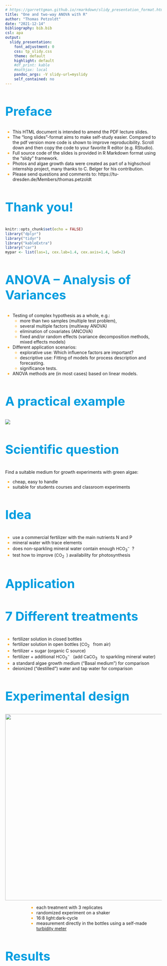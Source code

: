 ```yaml
---
# https://garrettgman.github.io/rmarkdown/slidy_presentation_format.html
title: "One and two-way ANOVA with R"
author: "Thomas Petzoldt"
date: "2021-12-14"
bibliography: bib.bib
csl: apa
output:
  slidy_presentation:
    font_adjustment: 0
    css: tp_slidy.css
    theme: default
    highlight: default
    #df_print: kable
    #mathjax: local
    pandoc_args: -V slidy-url=myslidy
    self_contained: no
---
```


Preface
--------------------------------------------------------------------------------

* This HTML document is intended to amend the PDF lecture slides.
* The "long slides"-format aims to make self-study easier. Compared to the
pdf version more code is shown to improve reproducibility. Scroll down and then copy the code
to your favorite R editor (e.g. RStudio).
* Full source code of the slides is provided in R Markdown format using the "slidy" framework.
* Photos and algae growth data were created as part of a highschool internship project, 
many thanks to C. Belger for his contribution.
* Please send questions and comments to: https://tu-dresden.de/Members/thomas.petzoldt

### Thank you!

<style>
 h2, h3 {
   color: #009de0;
   font-size: 40px;
}

div.vbox {
  float: left;
  height: 40%; width: 50%;
  margin-top: -220px;
}
div.hbox {
  width:60%;  margin-top: 0;
  margin-left:auto; margin-right:auto;
  height: 60%;
  border:1px solid silver;
  // background:#F0F0F0;
  overflow:auto;
  text-align:left;
  clear:both;
}
.math {
  font-size: 95%;
  padding-right: 1ex;
}
li::marker {
  color: orange;
}
</style>


```r
knitr::opts_chunk$set(echo = FALSE)
library("dplyr")
library("tidyr")
library("kableExtra")
library("car")
mypar <- list(las=1, cex.lab=1.4, cex.axis=1.4, lwd=2)
```


ANOVA – Analysis of Variances
--------------------------------------------------------------------------------
* Testing of complex hypothesis as a whole, e.g.:
    * more than two samples (multiple test problem),
    * several multiple factors (multiway ANOVA)
    * elimination of covariates (ANCOVA)
    * fixed and/or random effects
    (variance decomposition methods, mixed effects models)
* Different application scenarios:
    * explorative use: Which influence factors are important?
    * descriptive use: Fitting of models for process description and
    forecasting.
    * significance tests.
* ANOVA methods are (in most cases) based on linear models.



A practical example
--------------------------------

![](img/ansaetze.jpg)


### Scientific question

Find a suitable medium for growth experiments with green algae:

* cheap, easy to handle
* suitable for students courses and classroom experiments

### Idea


* use a commercial fertilizer with the main nutrients N and P
* mineral water with trace elements
* does non-sparkling mineral water contain enough $\mathrm{HCO_3^-}$?
* test how to improve ($\mathrm{CO_2}$) availability for photosynthesis

Application
--------------------------------------------------------------------------------

### 7 Different treatments

* fertilizer solution in closed bottles 
* fertilizer solution in open bottles ($\mathrm{CO_2}$ from air)
* fertilizer + sugar (organic C source)
* fertilizer + additional $\mathrm{HCO_3^-}$ (add $\mathrm{CaCO_3}$ to sparkling mineral water)
* a standard algae growth medium ("Basal medium") for comparison
* deionized ("destilled") water and tap water for comparison

Experimental design
--------------------------------------------------------------------------------

<div align="center">
<img src="img/ruettler.jpg" height=600>
</div>

<div style="padding-left: 10ex;">
* each treatment with 3 replicates
* randomized experiment on a shaker
* 16:8 light:dark-cycle
* measurement directly in the bottles using a self-made [turbidity meter](https://tpetzoldt.github.io/growthlab/doc/versuchsaufbau.html)
</div>

Results
--------------------------------------------------------------------------------

<div class="vbox"></div>
<div class="hbox">
![](img/ansaetze2.jpg)
Fertilizer -- Open Bottle -- F. + Sugar -- F. + CaCO3 -- Basal medium -- A. dest -- Tap water
</div>

The data set
--------------------------------

```r
dat <- data.frame(
  treat  = factor(c("Fertilizer", "Fertilizer", "Fertilizer", 
             "F. open", "F. open", "F. open", 
             "F.+sugar", "F.+sugar", "F.+sugar", 
             "F.+CaCO3", "F.+CaCO3", "F.+CaCO3", 
             "Bas.med.", "Bas.med.", "Bas.med.", 
             "A.dest", "A.dest", "A.dest", 
             "Tap water", "Tap water"),
             levels=c("Fertilizer", "F. open", "F.+sugar", 
                    "F.+CaCO3", "Bas.med.", "A.dest", "Tap water")),
  rep   = c(1, 2, 3, 1, 2, 3, 1, 2, 3, 1, 2, 3, 1, 2, 3, 1, 2, 3, 1, 2), 
  growth = c(0.02, -0.217, -0.273, 0.94, 0.78, 0.555, 0.188, -0.1, 0.02, 
             0.245, 0.236, 0.456, 0.699, 0.727, 0.656, -0.01, 0, -0.01, 0.03, -0.07)
)

xdat <- 
  dat %>% 
  pivot_wider(id_cols = treat, names_from = rep, values_from = growth, names_prefix = "replicate ")
```


```r
xdat %>% 
  kable('html', caption = "Data set: Growth from day 2 to day 6 (in relative units)") %>% 
  kable_styling(bootstrap_options = "striped", full_width = FALSE)
```

* NA means "not available", i.e. a missing value
* the crosstable structure is compact and nice on a slide, but not suitable for
data analysis
* therefore, we use the long table format instead


Data in long format
--------------------------------------------------------------------------------

<div class='left' style='float:left;width:48%'>

<p style="padding-bottom: 10ex">&nbsp;</p>

### Advantages

* looks "stupid" but is better for data analysis
* dependend **growth** and explanation variable **treat** clearly visible
* easily extensible to $>1$ explanation variable
</div>

<div class='right' style='float:left;width:48%'>

```r
dat %>% 
  kable('html', caption="Data set: Growth from day 2 to day 6 (in relative units)") %>% 
  kable_styling(bootstrap_options = c("striped"), full_width = FALSE)
```

</div>


The data in R
--------------------------------------------------------------------------------

```r
dat <- data.frame(
  treat  = factor(c("Fertilizer", "Fertilizer", "Fertilizer", 
             "F. open", "F. open", "F. open", 
             "F.+sugar", "F.+sugar", "F.+sugar", 
             "F.+CaCO3", "F.+CaCO3", "F.+CaCO3", 
             "Bas.med.", "Bas.med.", "Bas.med.", 
             "A.dest", "A.dest", "A.dest", 
             "Tap water", "Tap water"),
             levels=c("Fertilizer", "F. open", "F.+sugar", 
                    "F.+CaCO3", "Bas.med.", "A.dest", "Tap water")),
  rep   = c(1, 2, 3, 1, 2, 3, 1, 2, 3, 1, 2, 3, 1, 2, 3, 1, 2, 3, 1, 2), 
  growth = c(0.02, -0.217, -0.273, 0.94, 0.78, 0.555, 0.188, -0.1, 0.02, 
             0.245, 0.236, 0.456, 0.699, 0.727, 0.656, -0.01, 0, -0.01, 0.03, -0.07)
)
```

... can be read from a **csv**-file or entered directly in the code.

Visualization
--------------------------------------------------------------------------------

We can try a `boxplot`:

```r
boxplot(growth ~ treat, data = dat)
abline(h = 0, lty = "dashed", col = "grey")
```

But as we have only 2-3 replicates per box, it is better to use `stripchart`
that shows all individual values:

```r
stripchart(growth ~ treat, data = dat, vertical = TRUE)
```


Statistical approach and the Bonferroni law
--------------------------------------------------------------------------------

### Questions

* Are the treatments different?
* Which medium is the best?
* Is the best medium significantly better than the others?

### Hypotheses

* $H_0$ growth is the same in all treatments
* $H_A$ differences between media

### Why can't we apply just several t-tests?

* If we have 7 treatments and want to test all against each other, we would need $7 \cdot (7 - 1) / 2 = 21$&nbsp; tests.
* If we set $\alpha = 0.05$ we will get 5% false positives, i.e. one of 20 tests 
is on average false positive
* This means that we do N tests, we may increase the overall $\alpha$ error in the worst case to a value of $N\alpha$.
* This is called **alpha-error-inflation** or the **Bonferroni** law:

\[
\alpha_{total} \le \sum_{i=1}^{N} \alpha_i = N \cdot \alpha
\]


* If we ignore the Bonferroni law, we end in **statistical fishing** i.e. we
get spurious results just by chance.

### Solutions

* One approach can be to down-correct the alpha errors so that $\alpha_{total} = 0.05$: Bonferroni rule
* The preferred approach is to use a method that does all tests simultanaeously: the ANOVA.

ANOVA: Analysis of variances
--------------------------------------------------------------------------------

### Basic Idea

* Split the total variance into effect(s) and errors:

\[
s_y^2 = s^2_\mathrm{effect} + s^2_{\varepsilon}
\]

* The most surprising is, that we use variances to compare mean values. The reason 
for this is, that differences of means contribute to the total variance of the
whole sample. Sometimes, the variance components are also called **variance within** ($s^2_\varepsilon$) and variance **between** samples.
* The way how to separate variances is a linear model.

<p style="padding-bottom: 5ex">&nbsp;</p>

### Example

We have two brands of Clementines from a shop "E", that we encode as "EB" and "EP".
We want to know whether the premium brand ("P") and the basic brand ("B") have
a different weight.

Instead of a t-test we encode "EB" with 1 and "EP" with 2.  

```r
clem <- data.frame(
  brand = c("EP", "EB", "EB", "EB", "EB", "EB", "EB", "EB", "EB", "EB", "EB", 
            "EB", "EB", "EB", "EP", "EP", "EP", "EP", "EP", "EP", "EP", "EB", "EP"),
  weight = c(88, 96, 100, 96, 90, 100, 92, 92, 102, 99, 86, 89, 99, 89, 75, 80, 
             81, 96, 82, 98, 80, 107, 88)
)

clem$code <- as.numeric(factor(clem$brand))

plot(weight ~ code, data = clem, axe = FALSE)
m <- lm(weight ~ code, data = clem)
axis(1, at = c(1,2), labels = c("EB", "EP")); axis(2); box()
abline(m, col = "blue")
```

### Total variance

```r
(var_tot <- var(clem$weight))
```

### Residual variance (alias "within variance")

```r
(var_res <- var(residuals(m)))
```

### Between variance or explained variance

```r
1 - var_res / var_tot
```


**Exercise:**

* Perform a t-Test for the two Clementine brands
* Compare the p-value of the t-test with the p-value of an ANOVA


ANOVA in R
--------------------------------------------------------------------------------

Back to the algae growth data. Let's call the linear model `m`:

```r
m <- lm(growth ~ treat, data=dat)
```

We can then print the coefficients of the linear model with `summary(m)`, but 
the more common way is to use the `anova`function

```r
anova(m)
```

The ANOVA table shows the F-tests testing for significance of all factors. In the table above, 
we have only one single factor.

We see that the treatment had a significant effect.


Posthoc tests
--------------------------------------------------------------------------------

The test above showed only, that the **factor** "treatment" had a significant effect, but we don't know which **levels** of the factor are different. Here we apply a so-called posthoc test.

Different posthoc tests exist, here we use the **Tukey HSD test** that is the most common.

The `TukeyHSD` function has a numerical and a graphical output.

### Tukey HSD test

```r
tk <- TukeyHSD(aov(m))
tk
```

### Graphical output

```r
par(las = 1)             # las = 1 make y annotation horizontal
par(mar = c(4, 10, 3, 1)) # more space at the left for axis annotation
plot(tk)
```



ANOVA assumptions and diagnostics
--------------------------------------------------------------------------------

The assumptions of the ANOVA are the same as for the linear model. In short:

1. Independence of errors
2. Variance homogeneity
3. Approximate normality of errors

Again, graphical methods are preferred. The easiest is `plot(m)`.

```r
plot(m, which=1)
```


```r
plot(m, which=2)
```

It is also possible to test variance homogeneity. Instead of an F-test that can only
compare two variances, we need a test that can compare more than two, for example the
Fligner-Killeen-test:

```r
fligner.test(growth ~ treat, data=dat)
```

One-way ANOVA with heterogeneous variances
--------------------------------------------------------------------------------

If variances are not equal we can use an extension of the Welch test for $\ge 2$ samples, in R called `oneway.test` instead of the one-way ANOVA :

```r
oneway.test(growth ~ treat, data=dat)
```


Two-way ANOVA
--------------------------------------------------------------------------------

```r
hams <- data.frame(No=1:12,
                   growth=c(6.6, 7.2, 6.9, 8.3, 7.9, 9.2,
                            8.3, 8.7, 8.1, 8.5, 9.1, 9.0),
                   diet= rep(c("A", "B", "C"), each=2),
                   coat= rep(c("light", "dark"), each=6)
                   )
```


* Example from a statistics text book [@Crawley2002]
* Effects of diet and coat color on growth of Hamsters in gramm per time (constructed data set)

<div style="align: center">
<img src="img/hams-crosstable.jpg" alt="Hamster growth" style="width:30%">
</div>

* Factorial experiment (**with replicates**)
* Each factor combination (cell) contains more than one observation.

Without replication: only one experiment per factor combination. This is possible,
but does not allow to identify interaction effects.

Tidy data
--------------------------------------------------------------------------------

```r
hams <- data.frame(No = 1:12,
                   growth = c(6.6, 7.2, 6.9, 8.3, 7.9, 9.2,
                            8.3, 8.7, 8.1, 8.5, 9.1, 9.0),
                   diet = rep(c("A", "B", "C"), each=2),
                   coat = rep(c("light", "dark"), each=6)
                   )
```

```r
hams %>% 
  kable('html', caption="Data set: Growth of hamsters (in gramm)") %>% 
  kable_styling(bootstrap_options = c("striped"), full_width = FALSE)
```

Visualization and ANOVA
--------------------------------------------------------------------------------
```r
par(mfrow=c(1, 2))
boxplot(growth ~ diet, data = hams, col = "wheat")
boxplot(growth ~ coat, data = hams, col = "wheat")
```

### ANOVA

```r
m <- lm(growth ~ coat * diet, data = hams)
anova(m)
```

### Interaction plot

```r
with(hams, interaction.plot(diet, coat, growth, 
                            col = c("brown", "orange"), lty = 1, lwd = 2))
```

Diagnostics
--------------------------------------------------------------------------------

### Assumptions

1. Independence of measurements (within samples)
2. Variance homogeneity of residuals
3. Normal distribution of residuals

Note: test of assumptions only possible after fitting the model.

⇒ Fit the ANOVA model first, then check if it was correct!

### Diagnostic tools

* Box plot
* Plot of residuals vs. mean values
* Q-Q-plot of residuals
* Fligner-Killeen test (alternative: some people recommend the Levene-Test)

```r
par(mfrow=c(1, 2))
par(cex=1.2, las=1)
qqnorm(residuals(m))
qqline(residuals(m))

plot(residuals(m)~fitted(m))
abline(h=0)
```  

```r
fligner.test(growth ~ interaction(coat, diet), data=hams)
```

The residuals look ok and the p-value of the Fligner test are not significant at 
the $p=0.05$ level, so everything looks fine. 


However, pre-tests are generally problematic for theoretical reasons, 
as null hypotheses $H_0$ can only be rejected and not ultimately confirmed. 
Furthermore,  $p$ is close to the threshold value and, even more important, 
the data set is very small. This leaves us with some uncertainty, typical for 
such cases. It can only be overcome with careful thinking and some experience. 
It is always a good idea to discuss results with colleagues and supervisors.

Sequential Holm-Bonferroni method
--------------------------------------------------------------------------------

* Also called Holm procedure [@Holm1979]
* Easy to use
* Can be applied to any multiple test problem
* Less conservative that ordinary Bonferroni correction, but ...
* ... still a very conservative approach
* see also [Wikipedia](https://en.wikipedia.org/wiki/Holm%E2%80%93Bonferroni_method)

### Algorithm

1. Select smallest $p$ out of all $n$ $p$-values
2. If $p \cdot n < \alpha$ $\Rightarrow$ significant, else <bf>STOP</bf>
3. Set $n − 1 \rightarrow n$, remove smallest $p$ from the list and go to step 1.


Example
--------------------------------------------------------------------------------

Growth rate per day ($d^{-1}$) of blue-green algae cultures (*Pseudanabaena*) after adding
toxic peptides from another blue-green algae (*Microcystis*).

The original hypothesis was that Microcystin LR (MCYST) or a derivative of it 
(Substance A) inhibits growth.

```r
mcyst <-  data.frame(treat = factor(c(rep("Control", 5),
                                       rep("MCYST", 5),
                                       rep("Subst A", 5)),
                                levels=c("Control", "MCYST", "Subst A")),
                      mu   = c(0.086, 0.101, 0.086, 0.086, 0.099,
                               0.092, 0.088, 0.093, 0.088, 0.086,
                               0.095, 0.102, 0.106, 0.106, 0.106)
                     )
```

### Approach 1: one-way ANOVA

```r
par(mar=c(4, 8, 2, 1), las=1)
m <- lm(mu ~ treat, data=mcyst)
anova(m)
plot(TukeyHSD(aov(m)))
```

### Approach 2: multiple t-Tests with sequential Bonferroni correction

We separate the data set in single subsets:

```r
Control <- mcyst$mu[mcyst$treat == "Control"]
MCYST   <- mcyst$mu[mcyst$treat == "MCYST"]
SubstA  <- mcyst$mu[mcyst$treat == "Subst A"]
```

and perform 3 t-Tests:

```r
p1 <- t.test(Control, MCYST)$p.value
p2 <- t.test(Control, SubstA)$p.value
p3 <- t.test(MCYST, SubstA)$p.value
```

The following shows the raw p-values without correction:

```r
c(p1, p2, p3)
```

and with Holm correction:

```r
p.adjust(c(p1, p2, p3))
```
Conclusions
--------------------------------------------------------------------------------

### Statistical methods

* In case of Holm-corrected t-tests, only a signle p-value (MCYST vs. Subst A) remains significant. 
This indicates that in this case, Holm's method is more conservative than TukeyHSD 
(only one compared to two significant) effects.
* An ANOVA with posthoc test is in general preferred,
* but the sequential Holm-Bonferroni can be helpful in special cases. 
* Moreover, it demonstrates clearly that massive
multiple testing needs to be avoided.

$\Rightarrow$  ANOVA is to be preferred, when possible.

### Interpretation

* Regarding our original hypothesis, we can see that MCYST and SubstA did not
inhibit growth of *Pseudanabaena*. In fact SubstA stimulated growth.
* This was contrary to our expectations -- the biological reason was then found 10 years later.

More about this can be found in @Jahnichen2001, @Jahnichen2007, @Jahnichen2011, @Zilliges2011 or @Dziallas2011.


ANCOVA
--------------------------------------------------------------------------------

### Statistical question

* Comparison of regression lines
* Similar to ANOVA, but contains also **metric** variables (covariates)


### Example

Annette Dobson's birthweight data. A data set from a statistics textbook 
[@Dobson2013], birth weight of boys and girls in dependence of the
pregnancy week.

```r
## Birth Weight Data see stats/demo/lm.glm.R
dobson <- data.frame(
  week = c(40, 38, 40, 35, 36, 37, 41, 40, 37, 38, 40, 38,
	 40, 36, 40, 38, 42, 39, 40, 37, 36, 38, 39, 40),
  weight = c(2968, 2795, 3163, 2925, 2625, 2847, 3292, 3473, 2628, 3176,
	    3421, 2975, 3317, 2729, 2935, 2754, 3210, 2817, 3126, 2539,
	    2412, 2991, 2875, 3231),
  sex = gl(2, 12, labels=c("M","F"))
)
plot(weight ~ week, data=dobson, col=c("blue", "red")[as.numeric(sex)], pch=16)
fem <- lm(weight ~ week, data=dobson, subset = sex=="F")
mal <- lm(weight ~ week, data=dobson, subset = sex=="M")
abline(fem, col = "red")
abline(mal, col = "blue")
```

<hr></hr>

The data set is found at different places on the internet and in different versions.

Here the version that is found in an R demo: `demo(lm.glm)`

```r
## Birth Weight Data see stats/demo/lm.glm.R
dobson <- data.frame(
  week = c(40, 38, 40, 35, 36, 37, 41, 40, 37, 38, 40, 38,
	 40, 36, 40, 38, 42, 39, 40, 37, 36, 38, 39, 40),
  weight = c(2968, 2795, 3163, 2925, 2625, 2847, 3292, 3473, 2628, 3176,
	    3421, 2975, 3317, 2729, 2935, 2754, 3210, 2817, 3126, 2539,
	    2412, 2991, 2875, 3231),
  sex = gl(2, 12, labels=c("M", "F"))
)
```


Summary: Linear regression, ANOVA and ANCOVA
--------------------------------------------------------------------------------

* ANCOVA (analysis of covariance) deals with the comparison of regression lines
* Simply speaking, we can distinguish the following:
    * independent variables have metric scale: linear regression
    * independent variables all nominal (factor): ANOVA
    * independent variables are mixed nominal and metric: ANCOVA
    
For the linear models discussed so far, the **dependent** variable is always 
metric, while binary or nominal dependent variables can be handled with generalized
linear models (GLM).


Anette Dobson's birthweight data
--------------------------------------------------------------------------------

Why not just using a t-test?

```r
boxplot(weight ~ sex,data=dobson, ylab="weight")
t.test(weight ~ sex, data=dobson, var.equal=TRUE)
```

The box plot shows much overlap and the difference is not significant, because
the t-test ignores important information: the pregnancy week.


ANCOVA makes use of covariates
--------------------------------------------------------------------------------



```r
m <- lm(weight ~ week * sex, data=dobson)
anova(m)
```

```r
plot(weight ~ week, data=dobson, col=c("blue","red")[as.numeric(sex)], pch=16)
p <- coef(m)
abline(a=p[1], b=p[2], col="red")
abline(a=p[1]+p[3], b=p[2]+p[4], col="blue")

fem <- lm(weight ~ week, data=dobson, subset = sex=="F")
mal <- lm(weight ~ week, data=dobson, subset = sex=="M")
abline(fem, col="black", lty="dashed")
abline(mal, col="black", lty="dashed")
```


### How this works

```r
plot(weight ~ week, data=dobson, col=c("blue","red")[as.numeric(sex)], pch=16)

summary(m)
p <- coef(m)
abline(a=p[1],      b=p[2],      col="red")
abline(a=p[1]+p[3], b=p[2]+p[4], col="blue")

## the result is the same as when we would fit separate linear models
fem <- lm(weight ~ week, data=dobson, subset = sex=="F")
mal <- lm(weight ~ week, data=dobson, subset = sex=="M")
abline(fem, col="black", lty="dashed")
abline(mal, col="black", lty="dashed")
```

Pitfalls of the ANOVA described so far
--------------------------------------------------------------------------------

1. Heterogeneity of variance
    * p-values can be biased (i.e. misleading or wrong)
    * use of a one-way ANOVA for uneaqual variances (Welch, 1951); in R: `oneway.test` 
2. Unbalanced case:<br>
  unequal number of samples for each factor combination
    * ANOVA results depend on the order of factors in the model formula.
    * Classical method: Type II or Type III ANOVA
    * Modern approach: model selection and likelihood ratio tests


Type II and Type III ANOVA
--------------------------------------------------------------------------------

* function `Anova` (with upper case `A`) in package **car**
* Help of function Anova:
"Type-II tests are calculated according to the principle of
marginality, testing each term after all others, except ignoring
the term’s higher-order relatives; so-called type-III tests violate
marginality, testing each term in the model after all of the others."
* Conclusion:
use Type II and don’t try to interpret single terms in case of significant 
interactions.

Type II and Type III ANOVA: Example
--------------------------------------------------------------------------------

```r
par(mar=c(4.1, 5.1, 1.1, 1.1))
par(cex=1.2, las=1)
par(mfrow=c(1,2))
boxplot(growth~diet, data=hams, col="wheat", xlab="diet", ylab="growth")
boxplot(growth~coat, data=hams, col="wheat", xlab="coat")
```


```r
library("car")
m <- lm(growth ~ coat * diet, data = hams)
Anova(m, type="II")
```


Model selection -- a paradigm change
--------------------------------------------------------------------------------

### Problem:

* In complicated models, p-values depend on number (and sometimes
  of order) of included factors and interactions.
* The $H_0$-based approach becomes confusing, e.g. because of
  contradictory p-values.

### Alternative approach:

Comparison of different model candidates instead of p-value based testing.

* Model with all potentiall effects → <span style="color:blue">full model</span>,
* Omit single factors → <span style="color:blue">reduced models</span> (several!),
* No influence factors (ony mean value) → <span style="color:blue">null model</span>.
* Which model is the best → <span style="color:blue">minimal adequate model</span>?

How can we measure which model is the best?
--------------------------------------------------------------------------------

Compromize between model fit and model complexity (number of
parameters, k).

* Goodness of fit: Likelihood L (measures how good the data match a
given model).
* Log Likelihood: makes the criterion additive.
* AIC (Akaike Information Criterion):

$$AIC = −2 \ln(L) + 2k$$

* Alternative: BIC (Bayesian Information Criterion), takes sample size
into account ($n$):

$$BIC = −2 \ln(L) + k · \ln(n)$$

The model with the smallest AIC (or BIC) is considered as 
<span style="color:blue">minimal adequate</span> (i.e. optimal) model.

### Self study

Read the paper of @JohnsonOmland2004 https://doi.org/10.1016/j.tree.2003.10.013 to 
gain more understanding the model selection paradigm. 


Model Selection and Likelihood Ratio Tests
--------------------------------------------------------------------------------

### Approach

1. Fit several models individually
2. Compare the models pairwise with ANOVA (likelihood ratio test)
3. Or: select model with minimum AIC

### Data and example

```r
hams <- data.frame(No=1:12,
                   growth=c(6.6, 7.2, 6.9, 8.3, 7.9, 9.2,
                            8.3, 8.7, 8.1, 8.5, 9.1, 9.0),
                   diet= rep(c("A", "B", "C"), each=2),
                   coat= rep(c("light", "dark"), each=6)
                   )
```

```r
m1 <- lm(growth ~ diet * coat, data=hams)
m2 <- lm(growth ~ diet + coat, data=hams)
anova(m1, m2)
```

The AIC can be shown with `AIC`:

```r
AIC(m1, m2)
```

* Likelihood ratio test compares two models (`anova` with > 1 model)
* Model with interaction (`m1`) not significantly better than model without
interaction (`m2`).

**Conclusion:** take the simpler model (`m2`)

**Exercise:** Generate all possible models and select the model with minimum AIC.


Automatic Model Selection
--------------------------------------------------------------------------------

* The full model is supplied to the `step` function.
* The modell with the smallest AIC ist the <span style="color:blue">minimal adequate</span> model:

```r
m1 <- lm(growth ~ diet * coat, data=hams)
step(m1)
```

Summary
--------------------------------------------------------------------------------
* Linear models form the basis of many statistical methods
    * Linear regression
    * ANOVA, ANCOVA, GLM, GAM, GLMM, . . .
    * ANOVA/ANCOVA instead of multiple testing
* ANOVA is more powerful than multiple tests: 
    * one big experiment needs less n than many small experiments together
    * identification of interaction effects
    * elimination of co-variates
* Model selection vs. p-value based testing
    * paradigm shift in statistics: AIC instead of p-value
    * more reliable, especially for imbalanced or complex designs
    * but: p-value based tests are sometimes easier to understand

Avoid p-value hacking
--------------------------------------------------------------------------------

### Do NOT repeat experiments until a significant p-value is found.

"**As debate rumbles on about how and how much poor statistics is to
blame for poor reproducibility, Nature asked influential statisticians to
recommend one change to improve science. The common theme? The
problem is not our maths, but ourselves.**"

<hr></hr>

### Five ways to fix statistics. Comment on Nature. 

Leek et al. (2017) https://doi.org/10.1038/d41586-017-07522-z

1. Jeff Leek: Adjust for human cognition
2. Blakeley B. McShane & Andrew Gelman: Abandon statistical significance
3. David Colquhoun: State false-positive risk, too
4. Michèle B. Nuijten: Share analysis plans and results
5. Steven N. Goodman: Change norms from within

<hr></hr>

Another blog post that aims to improve understanding:
http://daniellakens.blogspot.de/2017/12/understanding-common-misconceptions.html?m=1

<hr></hr>

**My conclusion:** The p-value is still useful but apply it with great care.


Copyright
--------------------------------------------------------------------------------

This resource was created by [tpetzoldt](github.com/tpetzoldt). It is provided 
as is without warranty.


Bibliography
--------------------------------------------------------------------------------
